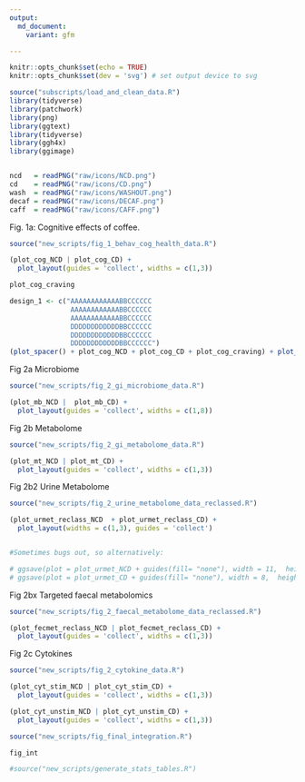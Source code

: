 ```yaml
---
output:
  md_document:
    variant: gfm

---
```

<p align="justify">    

<!-- README.md is generated from README.Rmd. Please edit that file -->

```r
knitr::opts_chunk$set(echo = TRUE)
knitr::opts_chunk$set(dev = 'svg') # set output device to svg
```


```r
source("subscripts/load_and_clean_data.R")
library(tidyverse)
library(patchwork)
library(png)
library(ggtext)
library(tidyverse)
library(ggh4x)
library(ggimage)


ncd   = readPNG("raw/icons/NCD.png")
cd    = readPNG("raw/icons/CD.png")
wash  = readPNG("raw/icons/WASHOUT.png")
decaf = readPNG("raw/icons/DECAF.png")
caff  = readPNG("raw/icons/CAFF.png")
```

Fig. 1a: Cognitive effects of coffee. 
```r
source("new_scripts/fig_1_behav_cog_health_data.R")
```

```r
(plot_cog_NCD | plot_cog_CD) + 
  plot_layout(guides = 'collect', widths = c(1,3))

```


```r
plot_cog_craving
```

```r
design_1 <- c("AAAAAAAAAAAABBCCCCCC
               AAAAAAAAAAAABBCCCCCC
               AAAAAAAAAAAABBCCCCCC
               DDDDDDDDDDDDBBCCCCCC
               DDDDDDDDDDDDBBCCCCCC
               DDDDDDDDDDDDBBCCCCCC")
(plot_spacer() + plot_cog_NCD + plot_cog_CD + plot_cog_craving) + plot_layout(design = design_1, guides = 'collect') & theme(legend.position = 'left')
```


Fig 2a Microbiome
```r
source("new_scripts/fig_2_gi_microbiome_data.R")
```

```r
(plot_mb_NCD |  plot_mb_CD) + 
  plot_layout(guides = 'collect', widths = c(1,8))

```


Fig 2b Metabolome
```r
source("new_scripts/fig_2_gi_metabolome_data.R")
```


```r
(plot_mt_NCD | plot_mt_CD) + 
  plot_layout(guides = 'collect', widths = c(1,3))
```

Fig 2b2 Urine Metabolome
```r
source("new_scripts/fig_2_urine_metabolome_data_reclassed.R")
```


```r
(plot_urmet_reclass_NCD  + plot_urmet_reclass_CD) + 
  plot_layout(widths = c(1,3), guides = 'collect')


#Sometimes bugs out, so alternatively:

# ggsave(plot = plot_urmet_NCD + guides(fill= "none"), width = 11,  height = 45, units = "cm", device = "svg", filename = "new_stats/urine_plot_a.svg")
# ggsave(plot = plot_urmet_CD + guides(fill= "none"), width = 8,  height = 45, units = "cm", device = "svg", filename = "new_stats/urine_plot_b.svg")


```

Fig 2bx Targeted faecal metabolomics
```r
source("new_scripts/fig_2_faecal_metabolome_data_reclassed.R")
```


```r
(plot_fecmet_reclass_NCD | plot_fecmet_reclass_CD) + 
  plot_layout(guides = 'collect', widths = c(1,3))

```

Fig 2c Cytokines
```r
source("new_scripts/fig_2_cytokine_data.R")
```


```r
(plot_cyt_stim_NCD | plot_cyt_stim_CD) + 
  plot_layout(guides = 'collect', widths = c(1,3))
```


```r
(plot_cyt_unstim_NCD | plot_cyt_unstim_CD) + 
  plot_layout(guides = 'collect', widths = c(1,3))
```

```r
source("new_scripts/fig_final_integration.R")
```

```r
fig_int
```

```r
#source("new_scripts/generate_stats_tables.R")
```
